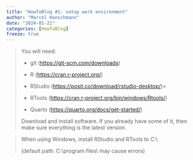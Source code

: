 ```yaml
---
title: "HowToBlog #1: setup work environment"
author: "Marcel Hanschmann"
date: "2024-01-21"
categories: [HowToBlog]
freeze: true
---
```


> You will need:
>
> -   git (<https://git-scm.com/downloads>)
>
> -   R (<https://cran.r-project.org/>)
>
> -   RStudio (<https://posit.co/download/rstudio-desktop/>)\<
>
> -   RTools (<https://cran.r-project.org/bin/windows/Rtools/>)
>
> -   Quarto (<https://quarto.org/docs/get-started/>)
>
> Download and install software. If you already have some of it, then make sure everything is the latest version.

> When using Windows, install RStudio and RTools to C:\\
>
> (default path: C:\\program files\\ may cause errors)

